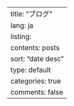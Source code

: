 ---
title: "ブログ"
lang: ja
listing:
  contents: posts
  sort: "date desc"
  type: default
  categories: true
comments: false
---